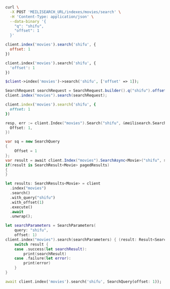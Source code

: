 <CodeGroup>

```bash cURL
curl \
  -X POST 'MEILISEARCH_URL/indexes/movies/search' \
  -H 'Content-Type: application/json' \
  --data-binary '{
    "q": "shifu",
    "offset": 1
  }'
```

```javascript JS
client.index('movies').search('shifu', {
  offset: 1
})
```

```python Python
client.index('movies').search('shifu', {
  'offset': 1
})
```

```php PHP
$client->index('movies')->search('shifu', ['offset' => 1]);
```

```java Java
SearchRequest searchRequest = SearchRequest.builder().q("shifu").offset(1).build();
client.index("movies").search(searchRequest);
```

```ruby Ruby
client.index('movies').search('shifu', {
  offset: 1
})
```

```go Go
resp, err := client.Index("movies").Search("shifu", &meilisearch.SearchRequest{
  Offset: 1,
})
```

```csharp C#
var sq = new SearchQuery
{
    Offset = 1
};
var result = await client.Index("movies").SearchAsync<Movie>("shifu", sq);
if(result is SearchResult<Movie> pagedResults)
{
}
```

```rust Rust
let results: SearchResults<Movie> = client
  .index("movies")
  .search()
  .with_query("shifu")
  .with_offset(1)
  .execute()
  .await
  .unwrap();
```

```swift Swift
let searchParameters = SearchParameters(
    query: "shifu",
    offset: 1)
client.index("movies").search(searchParameters) { (result: Result<Searchable<Movie>, Swift.Error>) in
    switch result {
    case .success(let searchResult):
        print(searchResult)
    case .failure(let error):
        print(error)
    }
}
```

```dart Dart
await client.index('movies').search('shifu', SearchQuery(offset: 1));
```
</CodeGroup>